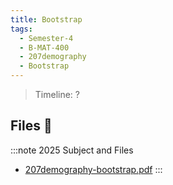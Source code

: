 ```yaml
---
title: Bootstrap
tags:
  - Semester-4
  - B-MAT-400
  - 207demography
  - Bootstrap
---
```

> Timeline: ?


## Files 📂

:::note 2025 Subject and Files
- [207demography-bootstrap.pdf](https://github.com/Studio-17/Epitech-Subjects/raw/main/Semester-4/B-MAT-400/207demography/Bootstrap/207demography-bootstrap.pdf)
:::

